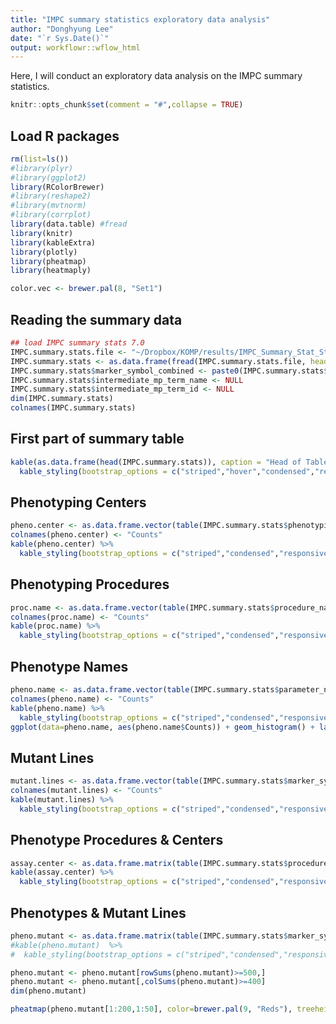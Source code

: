 ```yaml
---
title: "IMPC summary statistics exploratory data analysis"
author: "Donghyung Lee"
date: "`r Sys.Date()`"
output: workflowr::wflow_html
---
```


Here, I will conduct an exploratory data analysis on the IMPC summary statistics.
```r
knitr::opts_chunk$set(comment = "#",collapse = TRUE)
```


## Load R packages
```r
rm(list=ls())
#library(plyr)
#library(ggplot2)
library(RColorBrewer)
#library(reshape2)
#library(mvtnorm)
#library(corrplot)
library(data.table) #fread
library(knitr)
library(kableExtra)
library(plotly)
library(pheatmap)
library(heatmaply)

color.vec <- brewer.pal(8, "Set1")
```

## Reading the summary data
```r
## load IMPC summary stats 7.0
IMPC.summary.stats.file <- "~/Dropbox/KOMP/results/IMPC_Summary_Stat_Study/R_input/version_7.0/IMPC_ALL_statistical_results.csv"
IMPC.summary.stats <- as.data.frame(fread(IMPC.summary.stats.file, header=TRUE, sep=","))
IMPC.summary.stats$marker_symbol_combined <- paste0(IMPC.summary.stats$marker_symbol,"_",IMPC.summary.stats$zygosity)
IMPC.summary.stats$intermediate_mp_term_name <- NULL
IMPC.summary.stats$intermediate_mp_term_id <- NULL
dim(IMPC.summary.stats)
colnames(IMPC.summary.stats)
```

## First part of summary table
```r
kable(as.data.frame(head(IMPC.summary.stats)), caption = "Head of Table") %>%
  kable_styling(bootstrap_options = c("striped","hover","condensed","responsive"), full_width = F, position="left", font_size = 10)
```

## Phenotyping Centers
```r
pheno.center <- as.data.frame.vector(table(IMPC.summary.stats$phenotyping_center))
colnames(pheno.center) <- "Counts"
kable(pheno.center) %>% 
  kable_styling(bootstrap_options = c("striped","condensed","responsive"), full_width = F)
```
## Phenotyping Procedures
```r
proc.name <- as.data.frame.vector(table(IMPC.summary.stats$procedure_name))
colnames(proc.name) <- "Counts"
kable(proc.name) %>% 
  kable_styling(bootstrap_options = c("striped","condensed","responsive"), full_width = F)
```
## Phenotype Names
```r
pheno.name <- as.data.frame.vector(table(IMPC.summary.stats$parameter_name))
colnames(pheno.name) <- "Counts"
kable(pheno.name) %>% 
  kable_styling(bootstrap_options = c("striped","condensed","responsive"), full_width = F)
ggplot(data=pheno.name, aes(pheno.name$Counts)) + geom_histogram() + labs(x="Phenotype", y="Count")
```

## Mutant Lines
```r
mutant.lines <- as.data.frame.vector(table(IMPC.summary.stats$marker_symbol_combined))
colnames(mutant.lines) <- "Counts"
kable(mutant.lines) %>% 
  kable_styling(bootstrap_options = c("striped","condensed","responsive"), full_width = F)
```


## Phenotype Procedures & Centers
```r
assay.center <- as.data.frame.matrix(table(IMPC.summary.stats$procedure_name, IMPC.summary.stats$phenotyping_center))
kable(assay.center) %>% 
  kable_styling(bootstrap_options = c("striped","condensed","responsive"), full_width = F)
```
## Phenotypes & Mutant Lines
```r
pheno.mutant <- as.data.frame.matrix(table(IMPC.summary.stats$marker_symbol_combined, IMPC.summary.stats$parameter_name))
#kable(pheno.mutant)  %>% 
#  kable_styling(bootstrap_options = c("striped","condensed","responsive"), full_width = F)

pheno.mutant <- pheno.mutant[rowSums(pheno.mutant)>=500,]
pheno.mutant <- pheno.mutant[,colSums(pheno.mutant)>=400]
dim(pheno.mutant)

pheatmap(pheno.mutant[1:200,1:50], color=brewer.pal(9, "Reds"), treeheight_row = 0, treeheight_col = 0)
```
